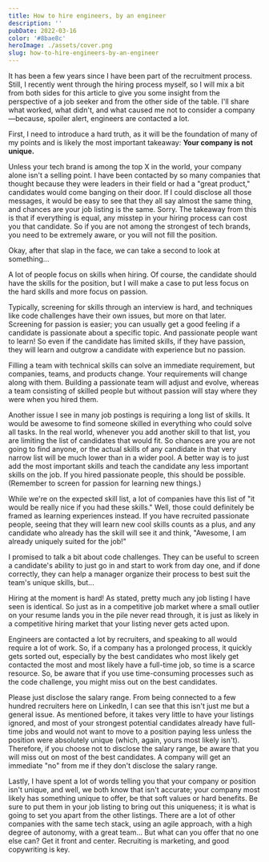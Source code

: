```yaml
---
title: How to hire engineers, by an engineer
description: ''
pubDate: 2022-03-16
color: '#8bae8c'
heroImage: ./assets/cover.png
slug: how-to-hire-engineers-by-an-engineer
---
```


It has been a few years since I have been part of the recruitment process. Still, I recently went through the hiring process myself, so I will mix a bit from both sides for this article to give you some insight from the perspective of a job seeker and from the other side of the table. I'll share what worked, what didn't, and what caused me not to consider a company—because, spoiler alert, engineers are contacted a lot.

First, I need to introduce a hard truth, as it will be the foundation of many of my points and is likely the most important takeaway: **Your company is not unique.**

Unless your tech brand is among the top X in the world, your company alone isn't a selling point. I have been contacted by so many companies that thought because they were leaders in their field or had a "great product," candidates would come banging on their door. If I could disclose all those messages, it would be easy to see that they all say almost the same thing, and chances are your job listing is the same. Sorry. The takeaway from this is that if everything is equal, any misstep in your hiring process can cost you that candidate. So if you are not among the strongest of tech brands, you need to be extremely aware, or you will not fill the position.

Okay, after that slap in the face, we can take a second to look at something...

A lot of people focus on skills when hiring. Of course, the candidate should have the skills for the position, but I will make a case to put less focus on the hard skills and more focus on passion.

Typically, screening for skills through an interview is hard, and techniques like code challenges have their own issues, but more on that later. Screening for passion is easier; you can usually get a good feeling if a candidate is passionate about a specific topic. And passionate people want to learn! So even if the candidate has limited skills, if they have passion, they will learn and outgrow a candidate with experience but no passion.

Filling a team with technical skills can solve an immediate requirement, but companies, teams, and products change. Your requirements will change along with them. Building a passionate team will adjust and evolve, whereas a team consisting of skilled people but without passion will stay where they were when you hired them.

Another issue I see in many job postings is requiring a long list of skills. It would be awesome to find someone skilled in everything who could solve all tasks. In the real world, whenever you add another skill to that list, you are limiting the list of candidates that would fit. So chances are you are not going to find anyone, or the actual skills of any candidate in that very narrow list will be much lower than in a wider pool. A better way is to just add the most important skills and teach the candidate any less important skills on the job. If you hired passionate people, this should be possible. (Remember to screen for passion for learning new things.)

While we're on the expected skill list, a lot of companies have this list of "it would be really nice if you had these skills." Well, those could definitely be framed as learning experiences instead. If you have recruited passionate people, seeing that they will learn new cool skills counts as a plus, and any candidate who already has the skill will see it and think, "Awesome, I am already uniquely suited for the job!"

I promised to talk a bit about code challenges. They can be useful to screen a candidate's ability to just go in and start to work from day one, and if done correctly, they can help a manager organize their process to best suit the team's unique skills, but...

Hiring at the moment is hard! As stated, pretty much any job listing I have seen is identical. So just as in a competitive job market where a small outlier on your resume lands you in the pile never read through, it is just as likely in a competitive hiring market that your listing never gets acted upon.

Engineers are contacted a lot by recruiters, and speaking to all would require a lot of work. So, if a company has a prolonged process, it quickly gets sorted out, especially by the best candidates who most likely get contacted the most and most likely have a full-time job, so time is a scarce resource. So, be aware that if you use time-consuming processes such as the code challenge, you might miss out on the best candidates.

Please just disclose the salary range. From being connected to a few hundred recruiters here on LinkedIn, I can see that this isn't just me but a general issue. As mentioned before, it takes very little to have your listings ignored, and most of your strongest potential candidates already have full-time jobs and would not want to move to a position paying less unless the position were absolutely unique (which, again, yours most likely isn't). Therefore, if you choose not to disclose the salary range, be aware that you will miss out on most of the best candidates. A company will get an immediate "no" from me if they don't disclose the salary range.

Lastly, I have spent a lot of words telling you that your company or position isn't unique, and well, we both know that isn't accurate; your company most likely has something unique to offer, be that soft values or hard benefits. Be sure to put them in your job listing to bring out this uniqueness; it is what is going to set you apart from the other listings. There are a lot of other companies with the same tech stack, using an agile approach, with a high degree of autonomy, with a great team... But what can you offer that no one else can? Get it front and center. Recruiting is marketing, and good copywriting is key.
